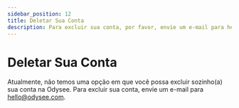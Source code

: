 ---
sidebar_position: 12
title: Deletar Sua Conta
description: Para excluir sua conta, por favor, envie um e-mail para hello@odysee.com.
---

# Deletar Sua Conta

Atualmente, não temos uma opção em que você possa excluir sozinho(a) sua conta na Odysee. Para excluir sua conta, envie um e-mail para hello@odysee.com.

